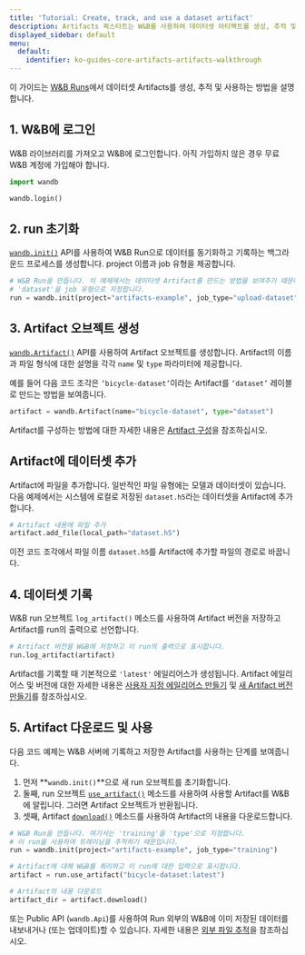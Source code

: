 ```yaml
---
title: 'Tutorial: Create, track, and use a dataset artifact'
description: Artifacts 퀵스타트는 W&B를 사용하여 데이터셋 아티팩트를 생성, 추적 및 사용하는 방법을 보여줍니다.
displayed_sidebar: default
menu:
  default:
    identifier: ko-guides-core-artifacts-artifacts-walkthrough
---
```


이 가이드는 [W&B Runs](/ko/guides/runs/)에서 데이터셋 Artifacts를 생성, 추적 및 사용하는 방법을 설명합니다.

## 1. W&B에 로그인

W&B 라이브러리를 가져오고 W&B에 로그인합니다. 아직 가입하지 않은 경우 무료 W&B 계정에 가입해야 합니다.

```python
import wandb

wandb.login()
```

## 2. run 초기화

[`wandb.init()`](/ko/ref/python/init) API를 사용하여 W&B Run으로 데이터를 동기화하고 기록하는 백그라운드 프로세스를 생성합니다. project 이름과 job 유형을 제공합니다.

```python
# W&B Run을 만듭니다. 이 예제에서는 데이터셋 Artifact를 만드는 방법을 보여주기 때문에
# 'dataset'을 job 유형으로 지정합니다.
run = wandb.init(project="artifacts-example", job_type="upload-dataset")
```

## 3. Artifact 오브젝트 생성

[`wandb.Artifact()`](/ko/ref/python/artifact) API를 사용하여 Artifact 오브젝트를 생성합니다. Artifact의 이름과 파일 형식에 대한 설명을 각각 `name` 및 `type` 파라미터에 제공합니다.

예를 들어 다음 코드 조각은 `‘bicycle-dataset’`이라는 Artifact를 `‘dataset’` 레이블로 만드는 방법을 보여줍니다.

```python
artifact = wandb.Artifact(name="bicycle-dataset", type="dataset")
```

Artifact를 구성하는 방법에 대한 자세한 내용은 [Artifact 구성](/ko/guides/artifacts/construct-an-artifact/)을 참조하십시오.

## Artifact에 데이터셋 추가

Artifact에 파일을 추가합니다. 일반적인 파일 유형에는 모델과 데이터셋이 있습니다. 다음 예제에서는 시스템에 로컬로 저장된 `dataset.h5`라는 데이터셋을 Artifact에 추가합니다.

```python
# Artifact 내용에 파일 추가
artifact.add_file(local_path="dataset.h5")
```

이전 코드 조각에서 파일 이름 `dataset.h5`를 Artifact에 추가할 파일의 경로로 바꿉니다.

## 4. 데이터셋 기록

W&B run 오브젝트 `log_artifact()` 메소드를 사용하여 Artifact 버전을 저장하고 Artifact를 run의 출력으로 선언합니다.

```python
# Artifact 버전을 W&B에 저장하고 이 run의 출력으로 표시합니다.
run.log_artifact(artifact)
```

Artifact를 기록할 때 기본적으로 `'latest'` 에일리어스가 생성됩니다. Artifact 에일리어스 및 버전에 대한 자세한 내용은 [사용자 지정 에일리어스 만들기](/ko/guides/artifacts/create-a-custom-alias/) 및 [새 Artifact 버전 만들기](/ko/guides/artifacts/create-a-new-artifact-version/)를 참조하십시오.

## 5. Artifact 다운로드 및 사용

다음 코드 예제는 W&B 서버에 기록하고 저장한 Artifact를 사용하는 단계를 보여줍니다.

1. 먼저 **`wandb.init()`**으로 새 run 오브젝트를 초기화합니다.
2. 둘째, run 오브젝트 [`use_artifact()`](/ko/ref/python/run#use_artifact) 메소드를 사용하여 사용할 Artifact를 W&B에 알립니다. 그러면 Artifact 오브젝트가 반환됩니다.
3. 셋째, Artifact [`download()`](/ko/ref/python/artifact#download) 메소드를 사용하여 Artifact의 내용을 다운로드합니다.

```python
# W&B Run을 만듭니다. 여기서는 'training'을 'type'으로 지정합니다.
# 이 run을 사용하여 트레이닝을 추적하기 때문입니다.
run = wandb.init(project="artifacts-example", job_type="training")

# Artifact에 대해 W&B를 쿼리하고 이 run에 대한 입력으로 표시합니다.
artifact = run.use_artifact("bicycle-dataset:latest")

# Artifact의 내용 다운로드
artifact_dir = artifact.download()
```

또는 Public API (`wandb.Api`)를 사용하여 Run 외부의 W&B에 이미 저장된 데이터를 내보내거나 (또는 업데이트)할 수 있습니다. 자세한 내용은 [외부 파일 추적](/ko/guides/artifacts/track-external-files/)을 참조하십시오.
